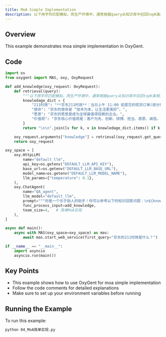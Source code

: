 ```yaml
---
title: MoA Simple Implementation
description: 以下用字符匹配模拟，而生产环境中，通常根据query从知识库中召回topK条相关语料，可以增加多路召回逻辑
---
```


## Overview

This example demonstrates moa simple implementation in OxyGent.

## Code

```python
import os
from oxygent import MAS, oxy, OxyRequest

def add_knowledge(oxy_request: OxyRequest):
    def retrieval(query):
        """以下用字符匹配模拟，而生产环境中，通常根据query从知识库中召回topK条相关语料，可以增加多路召回逻辑"""
        knowledage_dict = {
            "211时效": "**京东211时效**：当日上午 11:00 前提交的现货订单(部分城市为上午 10:00 点前），当日送达；当日 23:00 前提交的现货订单，次日 15:00 前送达。(注：先货订单以提交时间点开始计算，先款订单以支付完成时间点计算)",
            "使命": "京东的使命是 “技术为本，让生活更美好”。",
            "愿景": "京东的愿景是成为全球最值得信赖的企业。",
            "价值观": "京东核心价值观是：客户为先、创新、拼搏、担当、感恩、诚信。",
        }
        return "\n\n".join([v for k, v in knowledage_dict.items() if k in query])

    oxy_request.arguments["knowledge"] = retrieval(oxy_request.get_query())
    return oxy_request

oxy_space = [
    oxy.HttpLLM(
        name="default_llm",
        api_key=os.getenv("DEFAULT_LLM_API_KEY"),
        base_url=os.getenv("DEFAULT_LLM_BASE_URL"),
        model_name=os.getenv("DEFAULT_LLM_MODEL_NAME"),
        llm_params={"temperature": 0.1},
    ),
    oxy.ChatAgent(
        name="QA_agent",
        llm_model="default_llm",
        prompt="""你是一个乐于助人的助手！你可以参考以下的知识回答问题：\n${knowledge}""",
        func_process_input=add_knowledge,
        team_size=4,   # 简单MoA实现
    ),
]

async def main():
    async with MAS(oxy_space=oxy_space) as mas:
        await mas.start_web_service(first_query="京东的211时效是什么？")

if __name__ == "__main__":
    import asyncio
    asyncio.run(main())
```

## Key Points

- This example shows how to use OxyGent for moa simple implementation
- Follow the code comments for detailed explanations
- Make sure to set up your environment variables before running

## Running the Example

To run this example:

```bash
python 04_MoA简单实现.py
```
